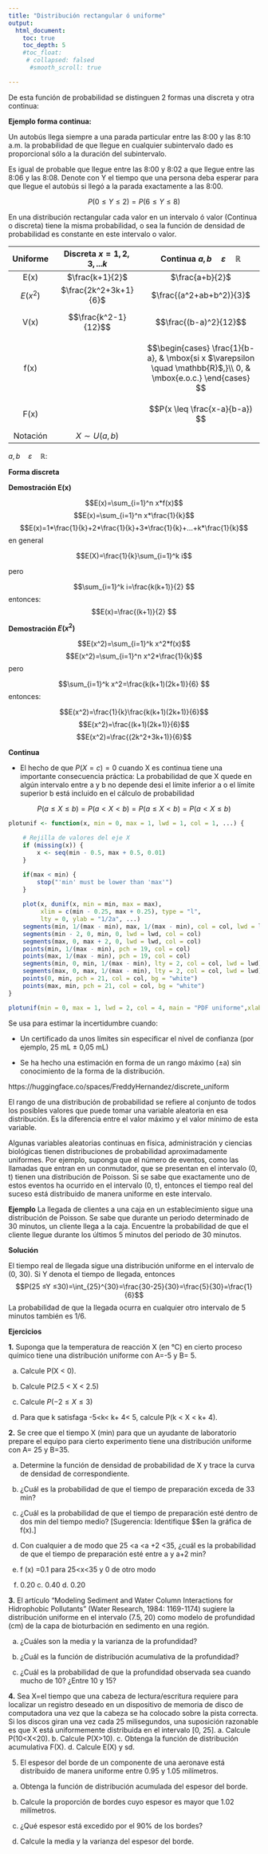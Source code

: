 ```yaml
---
title: "Distribución rectangular ó uniforme"
output:
  html_document:
    toc: true
    toc_depth: 5
    #toc_float:
     # collapsed: falsed
      #smooth_scroll: true

---
```



De esta función de probabilidad se distinguen 2 formas una discreta y otra continua:

**Ejemplo forma continua:**

Un autobús llega siempre a una parada particular entre las 8:00 y las 8:10 a.m. la probabilidad de que llegue en cualquier subintervalo dado es proporcional sólo a la duración del subintervalo. 

Es igual de probable que llegue entre las 8:00 y 8:02 a que llegue entre las 8:06 y las 8:08. Denote con Y el tiempo que una persona deba esperar para que llegue el autobús si llegó a la parada exactamente a las 8:00.

$$P(0 ≤ Y ≤ 2) = P(6 ≤ Y ≤ 8)$$

En una distribución rectangular cada valor en un intervalo ó valor (Continua o discreta) tiene la misma probabilidad, o sea la función de densidad de probabilidad es constante en este intervalo o valor. 





|Uniforme|Discreta $x=1,2,3,...k$|Continua $a,b \quad \varepsilon \quad \mathbb{R}$|
|:------:|:----------------:|:----------------------:|
|E(x)    |$\frac{k+1}{2}$|$\frac{a+b}{2}$|
|$E(x^2)$|$\frac{2k^2+3k+1}{6}$|$\frac{(a^2+ab+b^2)}{3}$|
|V(x)    | $$\frac{k^2-1}{12}$$       | $$\frac{(b-a)^2}{12}$$     |
|f(x)    |        | $$\begin{cases}
\frac{1}{b-a},
& \mbox{si x $\varepsilon \quad \mathbb{R}$,}\\
0, & \mbox{e.o.c.}
\end{cases} $$|
|F(x)    ||$$P(x \leq \frac{x-a}{b-a}) $$|
|Notación|$X∼U(a,b)$|||||

$a,b \quad \varepsilon \quad \mathbb{R}$:

**Forma discreta**

**Demostración E(x)**


$$E(x)=\sum_{i=1}^n x*f(x)$$
$$E(x)=\sum_{i=1}^n x*\frac{1}{k}$$
$$E(x)=1*\frac{1}{k}+2*\frac{1}{k}+3*\frac{1}{k}+...+k*\frac{1}{k}$$
en general

$$E(X)=\frac{1}{k}\sum_{i=1}^k i$$

pero

$$\sum_{i=1}^k i=\frac{k(k+1)}{2} $$
entonces:
$$E(x)=\frac{(k+1)}{2} $$


**Demostración $E(x^2)$**


$$E(x^2)=\sum_{i=1}^k x^2*f(x)$$
$$E(x^2)=\sum_{i=1}^n x^2*\frac{1}{k}$$
pero

$$\sum_{i=1}^k x^2=\frac{k(k+1)(2k+1)}{6} $$
entonces:


$$E(x^2)=\frac{1}{k}\frac{k(k+1)(2k+1)}{6}$$
$$E(x^2)=\frac{(k+1)(2k+1)}{6}$$
$$E(x^2)=\frac{(2k^2+3k+1)}{6}$$




**Continua**

- El hecho de que $P(X = c)= 0$ cuando X es continua tiene una importante consecuencia práctica: La probabilidad de que X quede en algún intervalo entre a y b no depende desi el límite inferior a o el límite superior b está incluido en el cálculo de probabilidad

$$P(a \leq  X \leq b)=P(a< X <b)=P(a\leq X < b)= P(a < X \leq b)$$



```r

plotunif <- function(x, min = 0, max = 1, lwd = 1, col = 1, ...) {

    # Rejilla de valores del eje X
    if (missing(x)) {
        x <- seq(min - 0.5, max + 0.5, 0.01)
    }

    if(max < min) {
        stop("'min' must be lower than 'max'")
    }
   
    plot(x, dunif(x, min = min, max = max),
         xlim = c(min - 0.25, max + 0.25), type = "l",
         lty = 0, ylab = "1/2a", ...) 
    segments(min, 1/(max - min), max, 1/(max - min), col = col, lwd = lwd)
    segments(min - 2, 0, min, 0, lwd = lwd, col = col)
    segments(max, 0, max + 2, 0, lwd = lwd, col = col)
    points(min, 1/(max - min), pch = 19, col = col)
    points(max, 1/(max - min), pch = 19, col = col)
    segments(min, 0, min, 1/(max - min), lty = 2, col = col, lwd = lwd)
    segments(max, 0, max, 1/(max - min), lty = 2, col = col, lwd = lwd)
    points(0, min, pch = 21, col = col, bg = "white")
    points(max, min, pch = 21, col = col, bg = "white")
}

plotunif(min = 0, max = 1, lwd = 2, col = 4, main = "PDF uniforme",xlab="2a=(+-a)")
```

Se usa para estimar la incertidumbre cuando:

- Un certificado da unos límites sin especificar el nivel de confianza (por ejemplo, 25 mL $\pm$ 0,05 mL)

- Se ha hecho una estimación en forma de un rango máximo ($\pm$a) sin conocimiento de la forma de la distribución.

https://huggingface.co/spaces/FreddyHernandez/discrete_uniform


El rango de una distribución de probabilidad se refiere al conjunto de todos los posibles valores que puede tomar una variable aleatoria en esa distribución. Es la diferencia entre el valor máximo y el valor mínimo de esta variable.



Algunas variables aleatorias continuas en física, administración y ciencias biológicas tienen
distribuciones de probabilidad aproximadamente uniformes. Por ejemplo, suponga que
el número de eventos, como las llamadas que entran en un conmutador, que se presentan en el
intervalo (0, t) tienen una distribución de Poisson. Si se sabe que exactamente uno de estos
eventos ha ocurrido en el intervalo (0, t), entonces el tiempo real del suceso está distribuido de
manera uniforme en este intervalo.

**Ejemplo**
La llegada de clientes a una caja en un establecimiento sigue una distribución de Poisson.
Se sabe que durante un periodo determinado de 30 minutos, un cliente llega a la caja. Encuentre
la probabilidad de que el cliente llegue durante los últimos 5 minutos del periodo de 30 minutos.


**Solución** 

El tiempo real de llegada sigue una distribución uniforme en el intervalo de (0, 30). Si Y denota el tiempo de llegada, entonces
$$P(25 ≤Y ≤30)=\int_{25}^{30}=\frac{30-25}{30}=\frac{5}{30}=\frac{1}{6}$$
La probabilidad de que la llegada ocurra en cualquier otro intervalo de 5 minutos también es
1/6.




**Ejercicios**




**1.** Suponga que la temperatura de reacción X (en °C) en cierto proceso químico tiene una distribución uniforme con A=-5 y B= 5.

a. Calcule P(X < 0).

b. Calcule P(2.5 < X < 2.5)

c. Calcule $P( -2\leq X \leq 3)$

d. Para que k satisfaga -5<k< k+ 4< 5, calcule
P(k < X < k+ 4).


**2.** Se cree que el tiempo X (min) para que un ayudante de laboratorio prepare el equipo para cierto experimento tiene una distribución uniforme con A= 25 y B=35.

a. Determine la función de densidad de probabilidad de X y trace la curva de densidad de correspondiente.

b. ¿Cuál es la probabilidad de que el tiempo de preparación exceda de 33 min?

c. ¿Cuál es la probabilidad de que el tiempo de preparación esté dentro de dos min del tiempo medio? [Sugerencia: Identifique $\mu $en la gráfica de f(x).]

d. Con cualquier a de modo que 25 <a <a +2 <35,
¿cuál es la probabilidad de que el tiempo de preparación esté entre a y a+2 min?


a. f (x) =0.1 para 25<x<35 y 0 de otro modo
b. 0.20 c. 0.40 d. 0.20


**3.** El artículo “Modeling Sediment and Water Column Interactions for Hidrophobic Pollutants” (Water Research, 1984: 1169-1174) sugiere la distribución uniforme en el intervalo (7.5, 20) como modelo de profundidad (cm) de la capa de bioturbación en sedimento en una región.

a. ¿Cuáles son la media y la varianza de la profundidad?

b. ¿Cuál es la función de distribución acumulativa de la profundidad?

c. ¿Cuál es la probabilidad de que la profundidad observada sea cuando mucho de 10? ¿Entre 10 y 15?


**4.** Sea X=el tiempo que una cabeza de lectura/escritura requiere para localizar un registro deseado en un dispositivo de memoria de disco de computadora una vez que la cabeza se ha colocado sobre la pista correcta. Si los discos giran una vez cada 25 milisegundos, una suposición razonable es que X está uniformemente distribuida en el intervalo [0, 25].
a. Calcule P(10<X<20).
b. Calcule P(X>10).
c. Obtenga la función de distribución acumulativa F(X).
d. Calcule E(X) y sd.

5. El espesor del borde de un componente de una aeronave está distribuido de manera uniforme entre 0.95 y 1.05 milímetros. 

a. Obtenga la función de distribución acumulada del espesor del borde. 

b. Calcule la proporción de bordes cuyo espesor es mayor que 1.02 milímetros.

c. ¿Qué espesor está excedido por el 90% de los bordes? 

d. Calcule la media y la varianza del espesor del borde.
